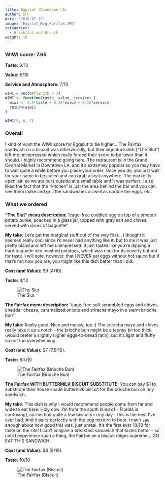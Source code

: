 ```yaml
---
title: Eggslut (Downtown LA)
author: SPF
date: '2018-02-18'
image: 'Eggslut_Reg_Farifax.JPG'
categories:
  - Breakfast and Brunch
weight: 10
---
```


### WIWI score: 7.65

**Taste:** 9/10

**Value:** 6/10

**Service and Atmosphere:** 7/10



```r
wiwi = vector(length = 1)
WIWI <- function(taste, value, service) {
  wiwi <- 0.5*taste + 0.35*value + 0.15*service
  return(wiwi)
}

WIWI(9, 6, 7)


```

### Overall

I kind of want the WIWI score for Eggslut to be higher...  The Fairfax sandwich on a biscuit was otherworldly, but their signature dish ("The Slut") left me unimpressed which really forced their score to be lower than  it should.  I highly recommend going here.  The restaurant is in the Grand Central Market in Downtown LA, and it's extremely popular so you may have to wait quite a while before you place your order.  Once you do, you just wait for your name to be called and can grab a seat anywhere.  The market is open-air, so we ate ours outside at a small table and it was perfect.  I also liked the fact that the "kitchen" is just the area behind the bar and you can see them make and grill the sandwiches as well as coddle the eggs, etc.


### What we ordered

**"The Slut" menu description:** "cage-free coddled egg on top of a smooth potato purée, poached in a glass jar, topped with gray salt and chives, served with slices of baguette"

**My take:**  Let's get the marginal stuff out of the way first... I thought it seemed really cool since I'd never had anything like it, but to me it was just pretty bland and left me unimpressed. It just tastes like you're dipping a hard baguette into mashed potatoes, which was cool for its novelty but not for taste. I will note, however, that I NEVER eat eggs without hot sauce but if that's not how you are, you might like this dish better than I did.  

**Cost (and Value):** $9 (4/10). 

**Taste:** 4/10

![The Slut](/Eggslut_TheSlut.JPG)

**The Fairfax menu description:** "cage-free soft scrambled eggs and chives, cheddar cheese, caramelized onions and sriracha mayo in a warm brioche bun"

**My take:**  Really good.  Nice and messy, too :)  The sriracha mayo and chives really take it up a notch - the brioche bun might be a teensy bit too thick (would prefer a slightly higher eggs-to-bread ratio), but it's light and fluffy so not too overwhelming.

**Cost (and Value):** $7 (7.5/10). 

**Taste:** 8.5/10

![The Fairfax (Brioche Bun)](/Eggslut_Reg_Farifax2.JPG)

**The Fairfax WITH BUTTERMILK BISCUIT SUBSTITUTE:** You can pay $1 to substitute their house-made buttermilk biscuit for the brioche bun on any sandwich.  

**My take:**  This dish is why I would recommend people come from far and wide to eat here.  Holy cow.  I'm from the south (kind of - Florida is confusing), so I've had quite a few biscuits in my day - this is the best I've ever had.  And it pairs perfectly with the egg mixture to boot.  I can't say enough about how good this was, just unreal.  It's the first ever 10/10 for taste on the site!  I can't imagine a breakfast sandwich that tastes better - so until I experience such a thing, the Fairfax on a biscuit reigns supreme... GO EAT THIS SANDWICH.

**Cost (and Value):** $8 (9/10). 

**Taste:** 10/10

![The Fairfax (Biscuit)](/Eggslut_Biscuit_Farifax.JPG)
